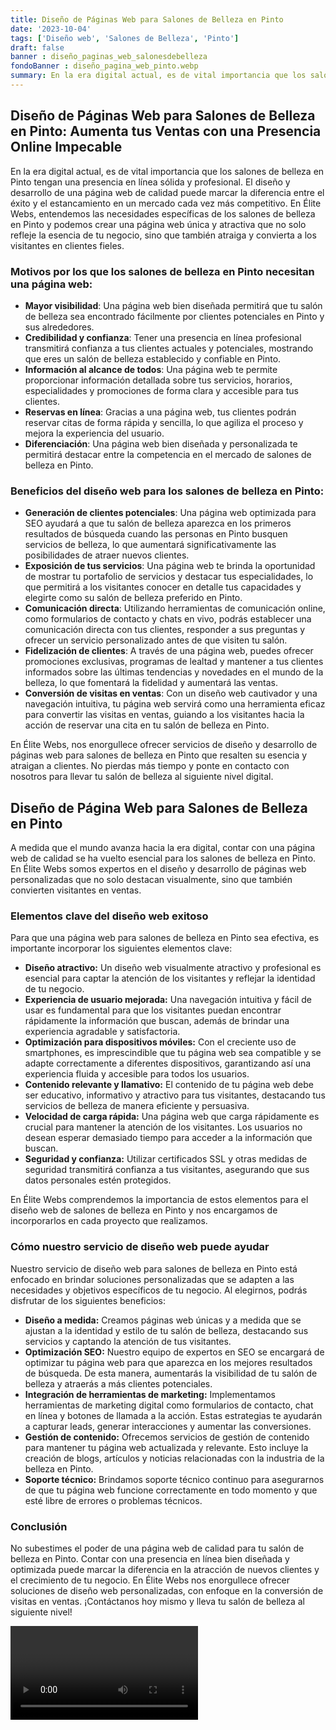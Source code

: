 ```yaml
---
title: Diseño de Páginas Web para Salones de Belleza en Pinto
date: '2023-10-04'
tags: ['Diseño web', 'Salones de Belleza', 'Pinto']
draft: false
banner : diseño_paginas_web_salonesdebelleza
fondoBanner : diseño_pagina_web_pinto.webp
summary: En la era digital actual, es de vital importancia que los salones de belleza en Pinto tengan una presencia en línea sólida y profesional. El diseño y desarrollo de una página web de calidad puede marcar la diferencia entre el éxito y el estancamiento en un mercado cada vez más competitivo. En Élite Webs, entendemos las necesidades específicas de los salones de belleza en Pinto y podemos crear una página web única y atractiva que no solo refleje la esencia de tu negocio, sino que también atraiga y convierta a los visitantes en clientes fieles.
---
```


## Diseño de Páginas Web para Salones de Belleza en Pinto: Aumenta tus Ventas con una Presencia Online Impecable

En la era digital actual, es de vital importancia que los salones de belleza en Pinto tengan una presencia en línea sólida y profesional. El diseño y desarrollo de una página web de calidad puede marcar la diferencia entre el éxito y el estancamiento en un mercado cada vez más competitivo. En Élite Webs, entendemos las necesidades específicas de los salones de belleza en Pinto y podemos crear una página web única y atractiva que no solo refleje la esencia de tu negocio, sino que también atraiga y convierta a los visitantes en clientes fieles.

### Motivos por los que los salones de belleza en Pinto necesitan una página web:

- **Mayor visibilidad**: Una página web bien diseñada permitirá que tu salón de belleza sea encontrado fácilmente por clientes potenciales en Pinto y sus alrededores.
- **Credibilidad y confianza**: Tener una presencia en línea profesional transmitirá confianza a tus clientes actuales y potenciales, mostrando que eres un salón de belleza establecido y confiable en Pinto.
- **Información al alcance de todos**: Una página web te permite proporcionar información detallada sobre tus servicios, horarios, especialidades y promociones de forma clara y accesible para tus clientes. 
- **Reservas en línea**: Gracias a una página web, tus clientes podrán reservar citas de forma rápida y sencilla, lo que agiliza el proceso y mejora la experiencia del usuario.
- **Diferenciación**: Una página web bien diseñada y personalizada te permitirá destacar entre la competencia en el mercado de salones de belleza en Pinto.

### Beneficios del diseño web para los salones de belleza en Pinto:

- **Generación de clientes potenciales**: Una página web optimizada para SEO ayudará a que tu salón de belleza aparezca en los primeros resultados de búsqueda cuando las personas en Pinto busquen servicios de belleza, lo que aumentará significativamente las posibilidades de atraer nuevos clientes.
- **Exposición de tus servicios**: Una página web te brinda la oportunidad de mostrar tu portafolio de servicios y destacar tus especialidades, lo que permitirá a los visitantes conocer en detalle tus capacidades y elegirte como su salón de belleza preferido en Pinto.
- **Comunicación directa**: Utilizando herramientas de comunicación online, como formularios de contacto y chats en vivo, podrás establecer una comunicación directa con tus clientes, responder a sus preguntas y ofrecer un servicio personalizado antes de que visiten tu salón.
- **Fidelización de clientes**: A través de una página web, puedes ofrecer promociones exclusivas, programas de lealtad y mantener a tus clientes informados sobre las últimas tendencias y novedades en el mundo de la belleza, lo que fomentará la fidelidad y aumentará las ventas.
- **Conversión de visitas en ventas**: Con un diseño web cautivador y una navegación intuitiva, tu página web servirá como una herramienta eficaz para convertir las visitas en ventas, guiando a los visitantes hacia la acción de reservar una cita en tu salón de belleza en Pinto.

En Élite Webs, nos enorgullece ofrecer servicios de diseño y desarrollo de páginas web para salones de belleza en Pinto que resalten su esencia y atraigan a clientes. No pierdas más tiempo y ponte en contacto con nosotros para llevar tu salón de belleza al siguiente nivel digital.

<GifSeo />

<Cta />

## Diseño de Página Web para Salones de Belleza en Pinto

A medida que el mundo avanza hacia la era digital, contar con una página web de calidad se ha vuelto esencial para los salones de belleza en Pinto. En Élite Webs somos expertos en el diseño y desarrollo de páginas web personalizadas que no solo destacan visualmente, sino que también convierten visitantes en ventas. 

### Elementos clave del diseño web exitoso

Para que una página web para salones de belleza en Pinto sea efectiva, es importante incorporar los siguientes elementos clave:

- **Diseño atractivo:** Un diseño web visualmente atractivo y profesional es esencial para captar la atención de los visitantes y reflejar la identidad de tu negocio.
- **Experiencia de usuario mejorada:** Una navegación intuitiva y fácil de usar es fundamental para que los visitantes puedan encontrar rápidamente la información que buscan, además de brindar una experiencia agradable y satisfactoria.
- **Optimización para dispositivos móviles:** Con el creciente uso de smartphones, es imprescindible que tu página web sea compatible y se adapte correctamente a diferentes dispositivos, garantizando así una experiencia fluida y accesible para todos los usuarios.
- **Contenido relevante y llamativo:** El contenido de tu página web debe ser educativo, informativo y atractivo para tus visitantes, destacando tus servicios de belleza de manera eficiente y persuasiva.
- **Velocidad de carga rápida:** Una página web que carga rápidamente es crucial para mantener la atención de los visitantes. Los usuarios no desean esperar demasiado tiempo para acceder a la información que buscan.
- **Seguridad y confianza:** Utilizar certificados SSL y otras medidas de seguridad transmitirá confianza a tus visitantes, asegurando que sus datos personales estén protegidos.

En Élite Webs comprendemos la importancia de estos elementos para el diseño web de salones de belleza en Pinto y nos encargamos de incorporarlos en cada proyecto que realizamos.

### Cómo nuestro servicio de diseño web puede ayudar

Nuestro servicio de diseño web para salones de belleza en Pinto está enfocado en brindar soluciones personalizadas que se adapten a las necesidades y objetivos específicos de tu negocio. Al elegirnos, podrás disfrutar de los siguientes beneficios:

- **Diseño a medida:** Creamos páginas web únicas y a medida que se ajustan a la identidad y estilo de tu salón de belleza, destacando sus servicios y captando la atención de tus visitantes.
- **Optimización SEO:** Nuestro equipo de expertos en SEO se encargará de optimizar tu página web para que aparezca en los mejores resultados de búsqueda. De esta manera, aumentarás la visibilidad de tu salón de belleza y atraerás a más clientes potenciales.
- **Integración de herramientas de marketing:** Implementamos herramientas de marketing digital como formularios de contacto, chat en línea y botones de llamada a la acción. Estas estrategias te ayudarán a capturar leads, generar interacciones y aumentar las conversiones.
- **Gestión de contenido:** Ofrecemos servicios de gestión de contenido para mantener tu página web actualizada y relevante. Esto incluye la creación de blogs, artículos y noticias relacionadas con la industria de la belleza en Pinto.
- **Soporte técnico:** Brindamos soporte técnico continuo para asegurarnos de que tu página web funcione correctamente en todo momento y que esté libre de errores o problemas técnicos.

### Conclusión

No subestimes el poder de una página web de calidad para tu salón de belleza en Pinto. Contar con una presencia en línea bien diseñada y optimizada puede marcar la diferencia en la atracción de nuevos clientes y el crecimiento de tu negocio. En Élite Webs nos enorgullece ofrecer soluciones de diseño web personalizadas, con enfoque en la conversión de visitas en ventas. ¡Contáctanos hoy mismo y lleva tu salón de belleza al siguiente nivel!

<Video />

<CtaBot job='Salones de Belleza' city='Pinto'/>

<Gmaps query='Pinto+españa+maps' />